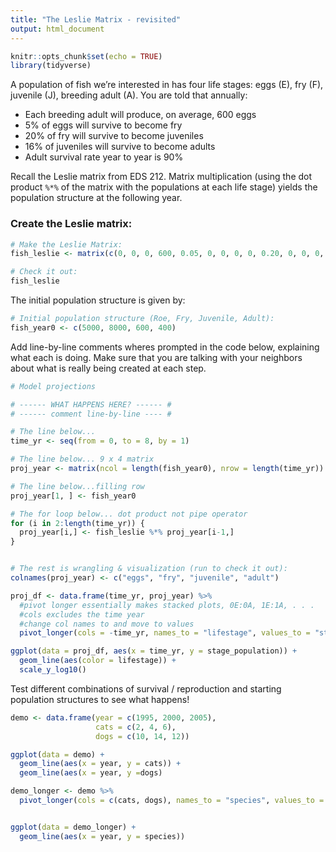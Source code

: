 ```yaml
---
title: "The Leslie Matrix - revisited"
output: html_document
---
```


```r
knitr::opts_chunk$set(echo = TRUE)
library(tidyverse)
```

A population of fish we're interested in has four life stages: eggs (E), fry (F), juvenile (J), breeding adult (A). You are told that annually:

- Each breeding adult will produce, on average, 600 eggs
- 5% of eggs will survive to become fry
- 20% of fry will survive to become juveniles
- 16% of juveniles will survive to become adults
- Adult survival rate year to year is 90%

Recall the Leslie matrix from EDS 212. Matrix multiplication (using the dot product `%*%` of the matrix with the populations at each life stage) yields the population structure at the following year. 

### Create the Leslie matrix:

```r
# Make the Leslie Matrix:
fish_leslie <- matrix(c(0, 0, 0, 600, 0.05, 0, 0, 0, 0, 0.20, 0, 0, 0, 0, 0.16, 0.9), nrow = 4, ncol = 4, byrow = TRUE)

# Check it out: 
fish_leslie
```

The initial population structure is given by: 
```r
# Initial population structure (Roe, Fry, Juvenile, Adult): 
fish_year0 <- c(5000, 8000, 600, 400)
```


Add line-by-line comments wheres prompted in the code below, explaining what each is doing. Make sure that you are talking with your neighbors about what is really being created at each step. 

```r
# Model projections

# ------ WHAT HAPPENS HERE? ------ #
# ------ comment line-by-line ---- #

# The line below...
time_yr <- seq(from = 0, to = 8, by = 1)

# The line below... 9 x 4 matrix
proj_year <- matrix(ncol = length(fish_year0), nrow = length(time_yr))

# The line below...filling row
proj_year[1, ] <- fish_year0

# The for loop below... dot product not pipe operator
for (i in 2:length(time_yr)) {
  proj_year[i,] <- fish_leslie %*% proj_year[i-1,]
}


# The rest is wrangling & visualization (run to check it out):
colnames(proj_year) <- c("eggs", "fry", "juvenile", "adult")

proj_df <- data.frame(time_yr, proj_year) %>% 
  #pivot longer essentially makes stacked plots, 0E:0A, 1E:1A, . . .
  #cols excludes the time year
  #change col names to and move to values
  pivot_longer(cols = -time_yr, names_to = "lifestage", values_to = "stage_population")

ggplot(data = proj_df, aes(x = time_yr, y = stage_population)) +
  geom_line(aes(color = lifestage)) +
  scale_y_log10()

```

Test different combinations of survival / reproduction and starting population structures to see what happens! 

```r
demo <- data.frame(year = c(1995, 2000, 2005),
                   cats = c(2, 4, 6),
                   dogs = c(10, 14, 12))

ggplot(data = demo) + 
  geom_line(aes(x = year, y = cats)) +
  geom_line(aes(x = year, y =dogs)

```

```r
demo_longer <- demo %>% 
  pivot_longer(cols = c(cats, dogs), names_to = "species", values_to = "count")


ggplot(data = demo_longer) +
  geom_line(aes(x = year, y = species))
```

